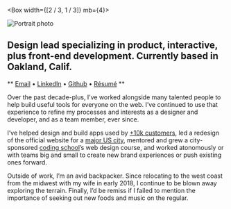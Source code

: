 
<Container>

<Box width={[2 / 3, 1 / 3]} mb={4}>

![Portrait photo](../images/portrait.jpg)

</Box>

## Design lead specializing in product, interactive, plus front-end development. Currently based in Oakland, Calif.

** [Email](mailto:eric@ericrowan.com) • [LinkedIn](https://www.linkedin.com/in/erow/) • [Github](https://github.com/ericrowan) • [Résumé](https://www.dropbox.com/s/e7fvnirz3d9u7lk/resume-2019.pdf?dl=0) **

Over the past decade-plus, I&rsquo;ve worked alongside many talented people to help build useful tools for everyone on the web. I&rsquo;ve continued to use that experience to refine my processes and interests as a designer and developer, and as a team member, ever since.

I&rsquo;ve helped design and build apps used by [+10k customers](http://indatus.com/solutions/answer-automation), led a redesign of the official website for a [major US city](https://www.nashville.gov/), mentored and grew a city-sponsored [coding school](https://codelouisville.org/)&rsquo;s web design course, and worked atonomously or with teams big and small to create new brand experiences or push existing ones forward.

Outside of work, I&rsquo;m an avid backpacker. Since relocating to the west coast from the midwest with my wife in early 2018, I continue to be blown away exploring the terrain. Finally, I&rsquo;d be remiss if I failed to mention the importance of seeking out new foods and music on the regular.

</Container>
